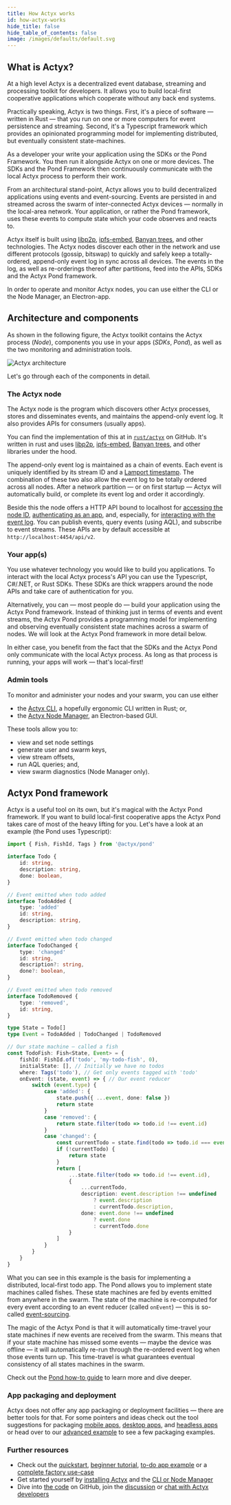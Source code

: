 ```yaml
---
title: How Actyx works
id: how-actyx-works
hide_title: false
hide_table_of_contents: false
image: /images/defaults/default.svg
---
```



## What is Actyx?

At a high level Actyx is a decentralized event database, streaming and processing toolkit for developers.
It allows you to build local-first cooperative applications which cooperate without any back end systems.

Practically speaking, Actyx is two things.
First, it's a piece of software — written in Rust — that you run on one or more computers for event persistence and streaming.
Second, it's a Typescript framework which provides an opinionated programming model for implementing distributed, but eventually consistent state-machines.

As a developer your write your application using the SDKs or the Pond Framework.
You then run it alongside Actyx on one or more devices.
The SDKs and the Pond Framework then continuously communicate with the local Actyx process to perform their work.

From an architectural stand-point, Actyx allows you to build decentralized applications using events and event-sourcing.
Events are persisted in and streamed across the swarm of inter-connected Actyx devices — normally in the local-area network.
Your application, or rather the Pond framework, uses these events to compute state which your code observes and reacts to.

Actyx itself is built using [libp2p](https://github.com/libp2p), [ipfs-embed](https://github.com/ipfs-rust/ipfs-embed), 
[Banyan trees](https://github.com/Actyx/banyan), and other technologies.
The Actyx nodes discover each other in the network and use different protocols (gossip, bitswap) to quickly and safely 
keep a totally-ordered, append-only event log in sync across all devices.
The events in the log, as well as re-orderings thereof after partitions, feed into the APIs, SDKs and the Actyx Pond framework.

In order to operate and monitor Actyx nodes, you can use either the CLI or the Node Manager, an Electron-app.

## Architecture and components

As shown in the following figure, the Actyx toolkit contains the Actyx process (_Node_), components you use in your apps (_SDKs_, _Pond_), as 
well as the two monitoring and administration tools.

![Actyx architecture](../../static/images/conceptual/how-actyx-works/how-it-works.svg)

Let's go through each of the components in detail.

### The Actyx node

The Actyx node is the program which discovers other Actyx processes, stores and disseminates events, 
and maintains the append-only event log. It also provides APIs for consumers (usually apps).

You can find the implementation of this at in [`rust/actyx`](https://github.com/Actyx/Actyx/tree/master/rust/actyx) 
on GitHub.
It's written in rust and uses [libp2p](https://github.com/libp2p), [ipfs-embed](https://github.com/ipfs-rust/ipfs-embed), 
[Banyan trees](https://github.com/Actyx/banyan), and other libraries under the hood.

The append-only event log is maintained as a chain of events. Each event is uniquely identified
by its stream ID and a [Lamport timestamp](https://en.wikipedia.org/wiki/Lamport_timestamp). The combination
of these two also allow the event log to be totally ordered across all nodes. After a network partition — or on 
first startup — Actyx will automatically build, or complete its event log and order it accordingly.

Beside this the node offers a HTTP API bound to localhost for [accessing the node ID](../reference/node-api.mdx), 
[authenticating as an app](../reference/auth-api.mdx), and, especially, for 
[interacting with the event log](../reference/events-api.mdx). You can publish events, query events (using AQL), 
and subscribe to event streams. These APIs are by default accessible at `http://localhost:4454/api/v2`.

### Your app(s)

You use whatever technology you would like to build you applications. To interact with the local 
Actyx process's API you can use the Typescript, C#/.NET, or Rust SDKs. These SDKs are thick wrappers 
around the node APIs and take care of authentication for you.

Alternatively, you can — most people do — build your application using the Actyx Pond framework. Instead 
of thinking just in terms of events and event streams, the Actyx Pond provides a programming model for 
implementing and observing eventually consistent state machines across a swarm of nodes. We will look at the 
Actyx Pond framework in more detail below.

In either case, you benefit from the fact that the SDKs and the Actyx Pond only communicate with the local 
Actyx process. As long as that process is running, your apps will work — that's local-first!

### Admin tools

To monitor and administer your nodes and your swarm, you can use either

- the [Actyx CLI](../reference/cli/overview.md), a hopefully ergonomic CLI written in Rust; or,
- the [Actyx Node Manager](../reference/node-manager.mdx), an Electron-based GUI.

These tools allow you to:

- view and set node settings
- generate user and swarm keys,
- view stream offsets,
- run AQL queries; and,
- view swarm diagnostics (Node Manager only).


## Actyx Pond framework

Actyx is a useful tool on its own, but it's magical with the Actyx Pond framework. If you want to build 
local-first cooperative apps the Actyx Pond takes care of most of the heavy lifting for you. Let's have a 
look at an example (the Pond uses Typescript):

```ts
import { Fish, FishId, Tags } from '@actyx/pond'

interface Todo {
    id: string,
    description: string,
    done: boolean,
}

// Event emitted when todo added
interface TodoAdded {
    type: 'added'
    id: string,
    description: string,
}

// Event emitted when todo changed
interface TodoChanged {
    type: 'changed'
    id: string,
    description?: string,
    done?: boolean,
}

// Event emitted when todo removed
interface TodoRemoved {
    type: 'removed',
    id: string,
}

type State = Todo[]
type Event = TodoAdded | TodoChanged | TodoRemoved

// Our state machine — called a fish
const TodoFish: Fish<State, Event> = {
    fishId: FishId.of('todo', 'my-todo-fish', 0),
    initialState: [], // Initially we have no todos
    where: Tags('todo'), // Get only events tagged with 'todo'
    onEvent: (state, event) => { // Our event reducer
        switch (event.type) {
            case 'added': {
                state.push({ ...event, done: false })
                return state
            }
            case 'removed': {
                return state.filter(todo => todo.id !== event.id)
            }
            case 'changed': {
                const currentTodo = state.find(todo => todo.id === event.id)
                if (!currentTodo) {
                    return state
                }
                return [
                    ...state.filter(todo => todo.id !== event.id),
                    {
                        ...currentTodo,
                        description: event.description !== undefined
                            ? event.description
                            : currentTodo.description,
                        done: event.done !== undefined
                            ? event.done
                            : currentTodo.done
                    }
                ]
            }
        }
    }
}
```

What you can see in this example is the basis for implementing a distributed, local-first todo 
app. The Pond allows you to implement state machines called fishes. These state machines are fed by
events emitted from anywhere in the swarm. The state of the machine is re-computed for every event
according to an event reducer (called `onEvent`) — this is so-called
[event-sourcing](https://martinfowler.com/eaaDev/EventSourcing.html).

The magic of the Actyx Pond is that it will automatically time-travel your state machines if new 
events are received from the swarm. This means that if your state machine has missed some events 
— maybe the device was offline — it will automatically re-run through the re-ordered event log when 
those events turn up. This time-travel is what guarantees eventual consistency of all states machines 
in the swarm.

Check out the [Pond how-to guide](../how-to/actyx-pond/introduction.mdx) to learn more and dive deeper.

### App packaging and deployment

Actyx does not offer any app packaging or deployment facilities — there are better tools for that. 
For some pointers and ideas check out the tool suggestions for packaging [mobile apps](../how-to/packaging/mobile-apps.mdx),
[desktop apps](../how-to/packaging/desktop-apps.mdx), and [headless apps](../how-to/packaging/headless-apps.mdx) or head over to our [advanced example](../tutorials/advanced-tutorial/packaging.mdx) to see a few packaging examples.

### Further resources

- Check out the [quickstart](../tutorials/quickstart.mdx), [beginner tutorial](../tutorials/chat.mdx), 
  [to-do app example](https://github.com/actyx-contrib/todo-react) or a 
  [complete factory use-case](../tutorials/advanced-tutorial/introduction.mdx)
- Get started yourself by [installing Actyx](../how-to/local-development/install-actyx.mdx) 
  and the [CLI or Node Manager](../how-to/local-development/install-cli-node-manager.mdx)
- Dive into [the code](https://github.com/actyx/actyx) on GitHub, join the [discussion](https://community.actyx.com/) 
  or [chat with Actyx developers](https://discord.gg/262yJhc)

